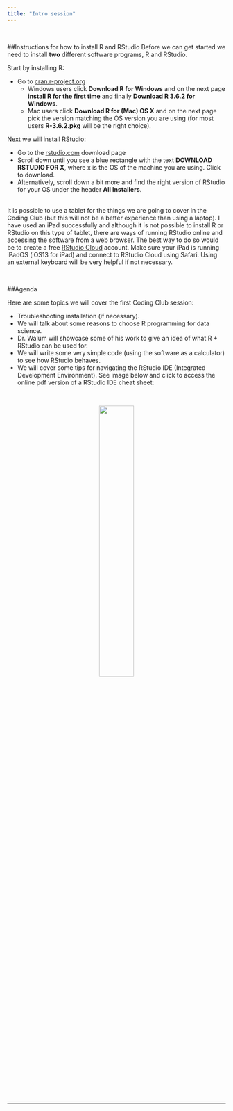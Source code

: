 ```yaml
---
title: "Intro session"
---
```


<br>

##Instructions for how to install R and RStudio
Before we can get started we need to install **two** different software programs, R and RStudio.   

Start by installing R:

* Go to [cran.r-project.org](https://cran.r-project.org)
    + Windows users click **Download R for Windows** and on the next page **install R for the first time** and finally **Download R 3.6.2 for Windows**.
    + Mac users click **Download R for (Mac) OS X** and on the next page pick the version matching the OS version you are using (for most users **R-3.6.2.pkg** will be the right choice).

Next we will install RStudio:

* Go to the [rstudio.com](https://rstudio.com/products/rstudio/download/) download page
* Scroll down until you see a blue rectangle with the text **DOWNLOAD RSTUDIO FOR X**, where x is the OS of the machine you are using. Click to download. 
* Alternatively, scroll down a bit more and find the right version of RStudio for your OS under the header **All Installers**.

<br>
It is possible to use a tablet for the things we are going to cover in the Coding Club (but this will not be a better experience than using a laptop). I have used an iPad successfully and although it is not possible to install R or RStudio on this type of tablet, there are ways of running RStudio online and accessing the software from a web browser. The best way to do so would be to create a free [RStudio Cloud](https://rstudio.cloud) account. Make sure your iPad is running iPadOS (iOS13 for iPad) and connect to RStudio Cloud using Safari. Using an external keyboard will be very helpful if not necessary.  

<br>

##Agenda 

Here are some topics we will cover the first Coding Club session:

* Troubleshooting installation (if necessary).
* We will talk about some reasons to choose R programming for data science.
* Dr. Walum will showcase some of his work to give an idea of what R + RStudio can be used for.
* We will write some very simple code (using the software as a calculator) to see how RStudio behaves.
* We will cover some tips for navigating the RStudio IDE (Integrated Development Environment). See image below and click to access the online pdf version of a RStudio IDE cheat sheet: 

<br>

<center>
[![](rstudio-IDE-cheatsheet.jpg){width=40%}](https://rstudio.com/wp-content/uploads/2016/01/rstudio-IDE-cheatsheet.pdf)
</center>

<br>

***